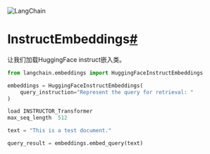 

<Head>
  <script>
    {
      `(function() {
         var _hmt = _hmt || [];
(function() {
  var hm = document.createElement("script");
  hm.src = "https://hm.baidu.com/hm.js?e60fb290e204e04c5cb6f79b0ac1e697";
  var s = document.getElementsByTagName("script")[0]; 
  s.parentNode.insertBefore(hm, s);
})();
       })();`
    }
  </script>
</Head>

![LangChain](https://pica.zhimg.com/50/v2-56e8bbb52aa271012541c1fe1ceb11a2_r.gif)




InstructEmbeddings[#](#instructembeddings "此标题的永久链接")
=======================================================================

让我们加载HuggingFace instruct嵌入类。

```python
from langchain.embeddings import HuggingFaceInstructEmbeddings

```

```python
embeddings = HuggingFaceInstructEmbeddings(
    query_instruction="Represent the query for retrieval: "
)

```

```python
load INSTRUCTOR_Transformer
max_seq_length  512

```

```python
text = "This is a test document."

```

```python
query_result = embeddings.embed_query(text)

```

